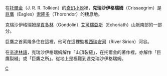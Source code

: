 在[[托爾金|托爾金]]（J. R. R. Tolkien）的[[奇幻小說|奇幻小說]]裡，'''克瑞沙伊格瑞姆'''（Crissaegrim）是[[巨鷹|巨鷹]]（Eagles）[[索隆多|索隆多]]（Thorondor）的棲息地。

克瑞沙伊格瑞姆是[[貢多林|貢多林]]（Gondolin）[[艾可瑞亞斯|艾可瑞亞斯]]（Echoriath）山脈南部的一部分。

巨鷹之首索隆多住在這裡，他可在這裡監視[[西瑞安河|西瑞安河]]（River Sirion）河谷。

在[[辛達林語|辛達林語]]，克瑞沙伊格瑞姆解作「山頂裂縫」，在托爾金的著作裡，亦解作「巨鷹裂縫」或「巨鷹之所」。從地上是極難到達克瑞沙伊格瑞姆。

{{Arda Mountains}}

{{Tolkien-stub}}

[[Category:中土大陸的地理|C]]
